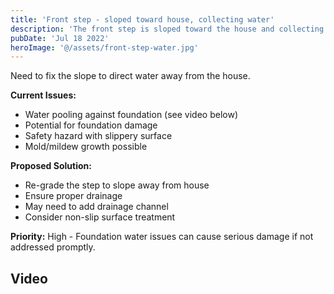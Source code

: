 ```yaml
---
title: 'Front step - sloped toward house, collecting water'
description: 'The front step is sloped toward the house and collecting water, creating potential foundation issues.'
pubDate: 'Jul 18 2022'
heroImage: '@/assets/front-step-water.jpg'
---
```


Need to fix the slope to direct water away from the house.

**Current Issues:**
- Water pooling against foundation (see video below)
- Potential for foundation damage
- Safety hazard with slippery surface
- Mold/mildew growth possible

**Proposed Solution:**
- Re-grade the step to slope away from house
- Ensure proper drainage
- May need to add drainage channel
- Consider non-slip surface treatment

**Priority:** High - Foundation water issues can cause serious damage if not addressed promptly.

## Video


<VideoPlayer baseName="front-step-water" />
